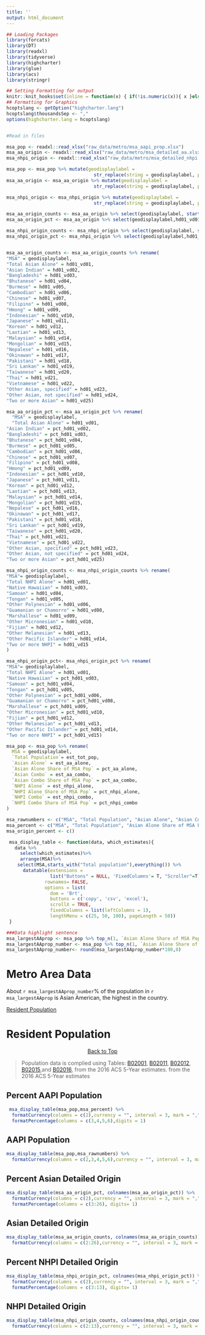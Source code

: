 ```yaml
---
title: ''
output: html_document
---
```


```r

## Loading Packages
library(forcats)
library(DT)
library(readxl)
library(tidyverse)
library(highcharter)
library(glue)
library(acs)
library(stringr)

## Setting Formatting for output
knitr::knit_hooks$set(inline = function(x) { if(!is.numeric(x)){ x }else{ prettyNum(round(x,2), big.mark=",", digits=6) } })
## Formatting for Graphics
hcoptslang <- getOption("highcharter.lang")
hcoptslang$thousandsSep <- ","
options(highcharter.lang = hcoptslang)


#Read in files

msa_pop <- readxl::read_xlsx("raw_data/metro/msa_aapi_prop.xlsx")
msa_aa_origin <- readxl::read_xlsx("raw_data/metro/msa_detailed_aa.xlsx")
msa_nhpi_origin <- readxl::read_xlsx("raw_data/metro/msa_detailed_nhpi.xlsx")

msa_pop <- msa_pop %>% mutate(geodisplaylabel = 
                                str_replace(string = geodisplaylabel, pattern = "Metro Area", replacement = ""))
msa_aa_origin <- msa_aa_origin %>% mutate(geodisplaylabel = 
                                str_replace(string = geodisplaylabel, pattern = "Metro Area", replacement = ""))

msa_nhpi_origin <- msa_nhpi_origin %>% mutate(geodisplaylabel = 
                                str_replace(string = geodisplaylabel, pattern = "Metro Area", replacement = ""))

msa_aa_origin_counts <- msa_aa_origin %>% select(geodisplaylabel, starts_with("Hd01_"))
msa_aa_origin_pct <- msa_aa_origin %>% select(geodisplaylabel,hd01_vd01, starts_with("pct_"))

msa_nhpi_origin_counts <- msa_nhpi_origin %>% select(geodisplaylabel, starts_with("Hd01_"))
msa_nhpi_origin_pct <- msa_nhpi_origin %>% select(geodisplaylabel,hd01_vd01, starts_with("pct_"))


msa_aa_origin_counts <- msa_aa_origin_counts %>% rename(
"MSA" = geodisplaylabel,
"Total Asian Alone" = hd01_vd01,
"Asian Indian" = hd01_vd02,
"Bangladeshi" = hd01_vd03,
"Bhutanese" = hd01_vd04,
"Burmese" = hd01_vd05,
"Cambodian" = hd01_vd06,
"Chinese" = hd01_vd07,
"Filipino" = hd01_vd08,
"Hmong" = hd01_vd09,
"Indonesian" = hd01_vd10,
"Japanese" = hd01_vd11,
"Korean" = hd01_vd12,
"Laotian" = hd01_vd13,
"Malaysian" = hd01_vd14,
"Mongolian" = hd01_vd15,
"Nepalese" = hd01_vd16,
"Okinawan" = hd01_vd17,
"Pakistani" = hd01_vd18,
"Sri Lankan" = hd01_vd19,
"Taiwanese" = hd01_vd20,
"Thai" = hd01_vd21,
"Vietnamese" = hd01_vd22,
"Other Asian, specified" = hd01_vd23,
"Other Asian, not specified" = hd01_vd24,
"Two or more Asian" = hd01_vd25)

msa_aa_origin_pct <- msa_aa_origin_pct %>% rename(
  "MSA" = geodisplaylabel,
  "Total Asian Alone" = hd01_vd01,
"Asian Indian" = pct_hd01_vd02,
"Bangladeshi" = pct_hd01_vd03,
"Bhutanese" = pct_hd01_vd04,
"Burmese" = pct_hd01_vd05,
"Cambodian" = pct_hd01_vd06,
"Chinese" = pct_hd01_vd07,
"Filipino" = pct_hd01_vd08,
"Hmong" = pct_hd01_vd09,
"Indonesian" = pct_hd01_vd10,
"Japanese" = pct_hd01_vd11,
"Korean" = pct_hd01_vd12,
"Laotian" = pct_hd01_vd13,
"Malaysian" = pct_hd01_vd14,
"Mongolian" = pct_hd01_vd15,
"Nepalese" = pct_hd01_vd16,
"Okinawan" = pct_hd01_vd17,
"Pakistani" = pct_hd01_vd18,
"Sri Lankan" = pct_hd01_vd19,
"Taiwanese" = pct_hd01_vd20,
"Thai" = pct_hd01_vd21,
"Vietnamese" = pct_hd01_vd22,
"Other Asian, specified" = pct_hd01_vd23,
"Other Asian, not specified" = pct_hd01_vd24,
"Two or more Asian" = pct_hd01_vd25)

msa_nhpi_origin_counts <- msa_nhpi_origin_counts %>% rename(
"MSA"= geodisplaylabel,
"Total NHPI Alone" = hd01_vd01,
"Native Hawaiian" = hd01_vd03,
"Samoan" = hd01_vd04,
"Tongan" = hd01_vd05,
"Other Polynesian" = hd01_vd06,
"Guamanian or Chamorro" = hd01_vd08,
"Marshallese" = hd01_vd09,
"Other Micronesian" = hd01_vd10,
"Fijian" = hd01_vd12,
"Other Melanesian" = hd01_vd13,
"Other Pacific Islander" = hd01_vd14,
"Two or more NHPI" = hd01_vd15
)

msa_nhpi_origin_pct<- msa_nhpi_origin_pct %>% rename(
"MSA"= geodisplaylabel,
"Total NHPI Alone" = hd01_vd01,
"Native Hawaiian" = pct_hd01_vd03,
"Samoan" = pct_hd01_vd04,
"Tongan" = pct_hd01_vd05,
"Other Polynesian" = pct_hd01_vd06,
"Guamanian or Chamorro" = pct_hd01_vd08,
"Marshallese" = pct_hd01_vd09,
"Other Micronesian" = pct_hd01_vd10,
"Fijian" = pct_hd01_vd12,
"Other Melanesian" = pct_hd01_vd13,
"Other Pacific Islander" = pct_hd01_vd14,
"Two or more NHPI" = pct_hd01_vd15)

msa_pop <- msa_pop %>% rename(
  MSA = geodisplaylabel,
  `Total Population`= est_tot_pop,
  `Asian Alone` = est_aa_alone,
  `Asian Alone Share of MSA Pop` = pct_aa_alone,
  `Asian Combo` = est_aa_combo,
  `Asian Combo Share of MSA Pop` = pct_aa_combo,
  `NHPI Alone` = est_nhpi_alone,
  `NHPI Alone Share of MSA Pop` = pct_nhpi_alone,
  `NHPI Combo` = est_nhpi_combo,
  `NHPI Combo Share of MSA Pop` = pct_nhpi_combo
)

msa_rawnumbers <- c("MSA", "Total Population", "Asian Alone", "Asian Combo", "NHPI Alone", "NHPI Combo")
msa_percent <- c("MSA", "Total Population", "Asian Alone Share of MSA Pop", "Asian Combo Share of MSA Pop", "NHPI Alone Share of MSA Pop", "NHPI Combo Share of MSA Pop")
msa_origin_percent <- c()

 msa_display_table <- function(data, which_estimates){
   data %>%
     select(which_estimates)%>%
     arrange(MSA)%>%
    select(MSA,starts_with("Total population"),everything()) %>%
      datatable(extensions = 
                list("Buttons" = NULL, 'FixedColumns'= T, "Scroller"=T),
              rownames= FALSE, 
              options = list(
                dom = 'Brt',
                buttons = c('copy', 'csv', 'excel'),
                scrollX = TRUE,
                fixedColumns = list(leftColumns = 1),
                lengthMenu = c(25, 50, 100), pageLength = 50))
 }


```



```r


###Data highlight sentence
msa_largestAAprop <- msa_pop %>% top_n(1, `Asian Alone Share of MSA Pop`) %>% pull(MSA)
msa_largestAAprop_number <- msa_pop %>% top_n(1, `Asian Alone Share of MSA Pop`) %>% pull(`Asian Alone Share of MSA Pop`)
msa_largestAAprop_number<- round(msa_largestAAprop_number*100,0)


```



<div class="jumbotron">
  <div class="container">
  <h1>Metro Area Data</h1>
  <p> About `r msa_largestAAprop_number`% of the population in `r msa_largestAAprop` is Asian American, the highest in the country.</p>
<div class="btn-group" role="group" aria-label="Basic example">
  <a href="metro_data.html#resident-population" type="button" class="btn btn-primary">Resident Population</a>
</div>
</div>
</div>

# Resident Population {.tabset .tabset-fade .tabset-pills}
<a href="#top"><div style="text-align:center">Back to Top</a></div>

> Population data is complied using Tables: [B02001](https://factfinder.census.gov/bkmk/table/1.0/en/ACS/15_5YR/B02001), [B02011](https://factfinder.census.gov/bkmk/table/1.0/en/ACS/15_5YR/B02011), [B02012](https://factfinder.census.gov/bkmk/table/1.0/en/ACS/15_5YR/B02012), [B02015](https://factfinder.census.gov/bkmk/table/1.0/en/ACS/15_5YR/B02015),and [B02016](https://factfinder.census.gov/bkmk/table/1.0/en/ACS/15_5YR/B02016), from the 2016 ACS 5-Year estimates. from the 2016 ACS 5-Year estimates

  


## Percent AAPI Population 


```r

  
 msa_display_table(msa_pop,msa_percent) %>% 
  formatCurrency(columns = c(2),currency = "", interval = 3, mark = ",", digits=0) %>%
  formatPercentage(columns = c(3,4,5,6),digits = 1)


```


## AAPI Population


```r

  
msa_display_table(msa_pop,msa_rawnumbers) %>% 
  formatCurrency(columns = c(2,3,4,5,6),currency = "", interval = 3, mark = ",", digits=0)


```


## Percent Asian Detailed Origin

```r

  
msa_display_table(msa_aa_origin_pct, colnames(msa_aa_origin_pct)) %>% 
  formatCurrency(columns = c(2),currency = "", interval = 3, mark = ",", digits=0)%>%
  formatPercentage(columns = c(3:26), digits= 1)


```


## Asian Detailed Origin

```r

  
msa_display_table(msa_aa_origin_counts, colnames(msa_aa_origin_counts)) %>% 
  formatCurrency(columns = c(2:26),currency = "", interval = 3, mark = ",", digits=0)


```


## Percent NHPI Detailed Origin

```r

  
msa_display_table(msa_nhpi_origin_pct, colnames(msa_nhpi_origin_pct)) %>% 
  formatCurrency(columns = c(2),currency = "", interval = 3, mark = ",", digits=0)%>%
  formatPercentage(columns = c(3:13), digits= 1)


```


## NHPI Detailed Origin

```r

  
msa_display_table(msa_nhpi_origin_counts, colnames(msa_nhpi_origin_counts)) %>% 
  formatCurrency(columns = c(2:13),currency = "", interval = 3, mark = ",", digits=0)


```